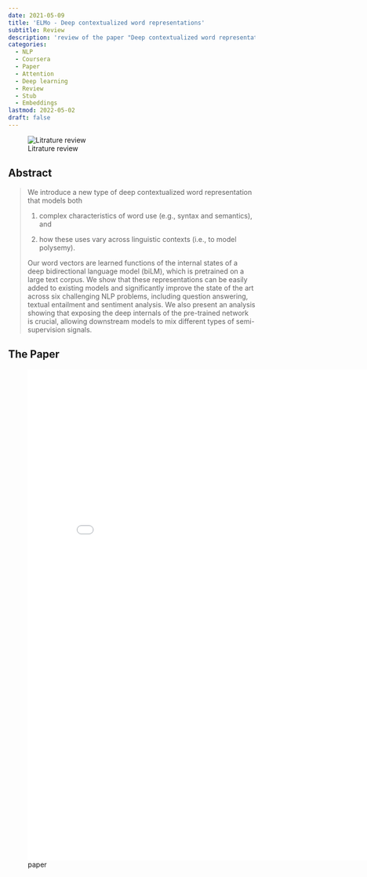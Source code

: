 ```yaml
---
date: 2021-05-09
title: 'ELMo - Deep contextualized word representations'
subtitle: Review
description: 'review of the paper "Deep contextualized word representations" on dot product attention'
categories:
  - NLP 
  - Coursera 
  - Paper
  - Attention
  - Deep learning
  - Review
  - Stub
  - Embeddings
lastmod: 2022-05-02
draft: false
---
```


![Litrature review](/images/literature-review-open-book.jpg){.column-margin}


## Abstract

> We introduce a new type of deep contextualized word representation that models both 
>
> (1) complex characteristics of word use (e.g., syntax and semantics), and 
>
> (2) how these uses vary across linguistic contexts (i.e., to model polysemy). 
>
> Our word vectors are learned functions of the internal states of a deep bidirectional language model (biLM), which is pretrained on a large text corpus. We show that these representations can be easily added to existing models and significantly improve the state of the art across six challenging NLP problems, including question answering, textual entailment and sentiment analysis. We also present an analysis showing that exposing the deep internals of the pre-trained network is crucial, allowing downstream models to mix different types of semi-supervision signals.

## The Paper

![paper](./paper.pdf){.col-page width=800px height=1000px group="slides"}

